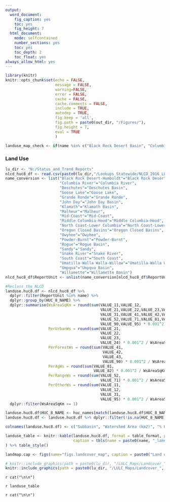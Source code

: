 ---
output: 
  word_document:
    fig_caption: yes
    toc: yes  
    fig_height: 7
  html_document:
    mode: selfcontained
    number_sections: yes
    toc: yes
    toc_depth: 2
    toc_float: yes
always_allow_html: yes
---

```{r global-setup, include=FALSE}

library(knitr)
knitr::opts_chunk$set(echo = FALSE,
                      message = FALSE,
                      warning=FALSE,
                      error = FALSE,
                      cache = FALSE,
                      cache.comments = FALSE,
                      include = TRUE,
                      autodep = TRUE,
                      fig.keep = 'all',
                      fig.path = paste0(out_dir, "/Figures/"),
                      fig.height = 7,
                      eval = TRUE
                      )

landuse_map_check <- if(name %in% c("Black Rock Desert Basin", "Columbia River", "Goose Lake", "Oregon Closed Basins", "Snake River")){FALSE}else{TRUE}

```

### Land Use

```{r landuse-table, include=FALSE, results='asis'}

lu_dir <- "N:/Status_and_Trend_Reports"
nlcd_huc8_df <- read.csv(paste0(lu_dir,"/Lookups_Statewide/NLCD_2016_LU_sqm_by_HUC8_ReportUnit.txt"), quote="", stringsAsFactors=FALSE)
name_conversion <- list("Black Rock Desert-Humboldt"="Black Rock Desert Basin",
                        "Columbia River"="Columbia River",
                        "Deschutes"="Deschutes Basin",
                        "Goose Lake"="Goose Lake",
                        "Grande Ronde"="Grande Ronde",
                        "John Day"="John Day Basin",
                        "Klamath"="Klamath Basin",
                        "Malheur"="Malheur",
                        "Mid-Coast"="Mid-Coast",
                        "Middle Columbia-Hood"="Middle Columbia-Hood",
                        "North Coast-Lower Columbia"="North Coast-Lower Columbia",
                        "Oregon Closed Basins"="Oregon Closed Basins",
                        "Owyhee"="Owyhee",
                        "Powder-Burnt"="Powder-Burnt",
                        "Rogue"="Rogue Basin",
                        "Sandy"="Sandy",
                        "Snake River"="Snake River",
                        "South Coast"="South Coast",
                        "Umatilla-Walla Walla-Willow"="Umatilla-Walla Walla-Willow",
                        "Umpqua"="Umpqua Basin",
                        "Willamette"="Willamette Basin")
nlcd_huc8_df$ReportUnit <- unlist(name_conversion[nlcd_huc8_df$ReportUnit])

#Reclass the NLCD
landuse.huc8.df <- nlcd_huc8_df %>% 
  dplyr::filter(ReportUnit %in% name) %>% 
  dplyr::group_by(HUC_8_NAME) %>% 
  dplyr::summarise(WsAreaSqKm = round(sum(VALUE_11,VALUE_12,
                                          VALUE_21,VALUE_22,VALUE_23,VALUE_24,
                                          VALUE_31,VALUE_41,VALUE_42,VALUE_43,
                                          VALUE_52,VALUE_71,VALUE_81,VALUE_82,
                                          VALUE_90,VALUE_95) * 0.001^2),
                   PerUrbanWs = round(sum(VALUE_21,
                                          VALUE_22,
                                          VALUE_23,
                                          VALUE_24) * 0.001^2 / WsAreaSqKm * 100, 1),
                   PerForestWs = round(sum(VALUE_41,
                                           VALUE_42,
                                           VALUE_43,
                                           VALUE_90) * 0.001^2 / WsAreaSqKm * 100, 1),
                   PerAgWs = round(sum(VALUE_81,
                                       VALUE_82) * 0.001^2 / WsAreaSqKm * 100, 1),
                   PerRangeWs = round(sum(VALUE_52,
                                          VALUE_71) * 0.001^2 / WsAreaSqKm * 100, 1),
                   PerOtherWs = round(sum(VALUE_11,
                                          VALUE_12,
                                          VALUE_31,
                                          VALUE_95) * 0.001^2 / WsAreaSqKm * 100, 1)) %>% 
  dplyr::filter(WsAreaSqKm >= 1)

landuse.huc8.df$HUC_8_NAME <- huc_names[match(landuse.huc8.df$HUC_8_NAME, huc_names$HUC8),]$HUC8_Name
landuse.huc8.df <- landuse.huc8.df %>% dplyr::filter(!is.na(HUC_8_NAME))

colnames(landuse.huc8.df) <- c("Subbasin", "Watershed Area (km2)", "% Urban/Roads", "% Forest", "% Cultivated"," % Range/Forest Disturbance", " %Other")

landuse_table <- knitr::kable(landuse.huc8.df, format = table_format, padding = 0, digits = 1, row.names = FALSE,
                              caption = tbls(name = paste0(name, "_landuse_tab"), caption = paste("Land use within the ", name, " Basin"))
) %>% table_style()

```


```{r lancover-map,eval.after="fig.cap", fig.cap=landmap.cap, results='asis', cache=FALSE, eval=landuse_map_check, fig.height=7, out.height='615px'}
landmap.cap <- figs(name="figs.landcover_map", caption = paste0("Land use in the ", name, " administrative basin."))

# knitr::include_graphics(path = paste0(lu_dir, "/LULC_Maps/Landcover_",basin,".png"))
knitr::include_graphics(path = paste0(lu_dir, "/LULC_Maps/Landcover_", gsub(" ", "_", name), ".png"))

```

`r cat("\n\n")`

`r landuse_table`

`r cat("\n\n")`
